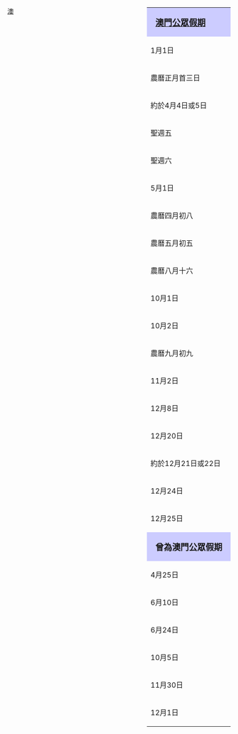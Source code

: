 <div style="float:right;width:auto;margin:0 0 1em 1em">
{| style="border:1px solid #aaa;background-color:#f9f9f9;padding:5px;font-size:85%"
| colspan=2; align=center; style="background:#ccccff;font-size:118%;padding:0 1em 0 1em"|'''[[兩岸四地節假日列表|澳門公眾假期]]'''
|-
| 1月1日 || [[元旦]]
|- 
| 農曆正月首三日 || [[春節]]首三日
|-
| 約於4月4日或5日 || [[清明節]]
|- 
| 聖週五 || [[耶穌受難日]]
|-
| 聖週六 || [[復活節|復活節前日]]
|- 
| 5月1日 || [[勞動節]]
|- 
| 農曆四月初八 || [[佛誕]]
|- 
| 農曆五月初五 || [[端午節]]
|-
| 農曆八月十六 || [[中秋節|中秋節翌日]]
|- 
| 10月1日 || [[中華人民共和國國慶]]
|-
| 10月2日 || [[中華人民共和國國慶|中華人民共和國國慶翌日]]
|- 
| 農曆九月初九 || [[重陽節]]
|-
| 11月2日 || [[追思節]]
|- 
| 12月8日 || [[聖母無原罪瞻禮]]
|-
| 12月20日 || [[澳門政權移交|澳門特別行政區成立紀念日]]
|-
| 約於12月21日或22日 || [[冬至]]
|-
| 12月24日 || [[聖誕夜|聖誕節前日]]
|-
| 12月25日 || [[聖誕節]]
|-
| colspan=2; align=center; style="background:#ccccff;font-size:118%;padding:0 1em 0 1em"|'''曾為澳門公眾假期'''
|-
| 4月25日 || [[康乃馨革命|自由日]]
|-
| 6月10日 || [[葡國日、賈梅士日暨葡僑日]]
|-
| 6月24日 || [[澳門市日|澳門市主保聖若翰日]]
|-
| 10月5日 || [[葡萄牙共和國成立日|葡萄牙共和國日]]
|-
| 11月30日 || [[海島市日]]
|-
| 12月1日 || [[葡萄牙恢復獨立紀念日|葡國獨立紀念日]]
|}
</div>
<noinclude>[[Category:澳門節日|澳]]
</noinclude>